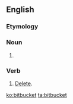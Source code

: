 ==English==

===Etymology===
{{compound|bit|bucket}}

===Noun===
{{en-noun}}

# {{alternative spelling of|bit bucket}}

===Verb===
{{en-verb}}

# {{context|computing|lang=en}} [[delete#English|Delete]].

[[ko:bitbucket]]
[[ta:bitbucket]]
